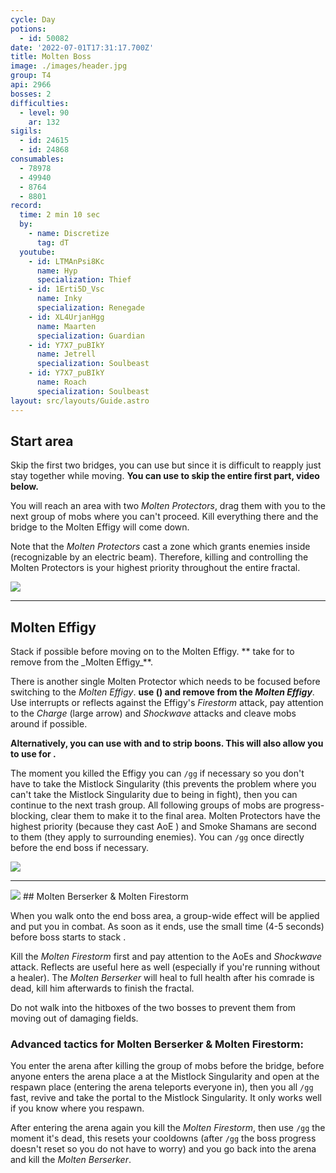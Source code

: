 ```yaml
---
cycle: Day
potions:
  - id: 50082
date: '2022-07-01T17:31:17.700Z'
title: Molten Boss
image: ./images/header.jpg
group: T4
api: 2966
bosses: 2
difficulties:
  - level: 90
    ar: 132
sigils:
  - id: 24615
  - id: 24868
consumables:
  - 78978
  - 49940
  - 8764
  - 8801
record:
  time: 2 min 10 sec
  by:
    - name: Discretize
      tag: dT
  youtube:
    - id: LTMAnPsi8Kc
      name: Hyp
      specialization: Thief
    - id: 1Erti5D_Vsc
      name: Inky
      specialization: Renegade
    - id: XL4UrjanHgg
      name: Maarten
      specialization: Guardian
    - id: Y7X7_puBIkY
      name: Jetrell
      specialization: Soulbeast
    - id: Y7X7_puBIkY
      name: Roach
      specialization: Soulbeast
layout: src/layouts/Guide.astro
---
```


## Start area <Item id="50082" disableText/>

<Grid>

<GridItem sm="8">

Skip the first two bridges, you can use <Effect name="Stealth"/> but since it is difficult to reapply just stay together while moving.
**You can use <Item id="78978"/> to skip the entire first part, video below.**

You will reach an area with two _Molten Protectors_, drag them with you to the next group of mobs where you can't proceed. Kill everything there and the bridge to the Molten Effigy will come down.

Note that the _Molten Protectors_ cast a zone which grants enemies inside <Effect name="Invulnerability"/> (recognizable by an electric beam). Therefore, killing and controlling the Molten Protectors is your highest priority throughout the entire fractal.

<Tabs>

<Tab specialization="Revenant">
<ProfessionVideo title="First skip" profession="Revenant" src="vn2UvjuDW1M"/>
</Tab>

<Tab specialization="Guardian">
<ProfessionVideo title="First skip" profession="Guardian" timestamp="364" src="Lz0bHmnSRbI"/>
</Tab>

<Tab specialization="Thief">
<ProfessionVideo title="First skip" profession="Thief" timestamp="172" src="Alpgs_GaZV0"/>
</Tab>
</Tabs>
</GridItem>

<GridItem sm="4">
<Image src={import("./images/start.jpg")} caption="The long way down" />
</GridItem>
</Grid>

---

## Molten Effigy <Item id="50082" disableText/>

<Grid>
<GridItem sm="7">
Stack <Boon name="Might" /> if possible before moving on to the Molten Effigy. **<Specialization name="Revenant"/> take <Skill name="Legendary Demon Stance"/> for <Skill name="Banish Enchantment"/> to remove <Boon name="Protection" /> from the _Molten Effigy_**.

There is another single Molten Protector which needs to be focused before switching to the _Molten Effigy_. **<Specialization name="Revenant"/> use <Skill name="Banish Enchantment"/> (<Skill name="Legendary Demon Stance" disableText/>) and remove <Boon name="Protection"/> from the _Molten Effigy_**. Use interrupts or reflects against the Effigy's _Firestorm_ attack, pay attention to the _Charge_ (large arrow) and _Shockwave_ attacks and cleave mobs around if possible.

**Alternatively, you can use <Item id="72872"/> with <Skill name="Surge of the Mists"/> and <Skill name="Forced Engagement"/> to strip boons. This will also allow you to use <Skill name="Inspiring Reinforcement"/> for <Boon name="Stability"/>.**

The moment you killed the Effigy you can `/gg` if necessary so you don't have to take the Mistlock Singularity (this prevents the problem where you can't take the Mistlock Singularity due to being in fight), then you can continue to the next trash group. All following groups of mobs are progress-blocking, clear them to make it to the final area. Molten Protectors have the highest priority (because they cast AoE <Effect name="Invulnerability"/>) and Smoke Shamans are second to them (they apply <Effect name="Stealth"/> to surrounding enemies). You can `/gg` once directly before the end boss if necessary.

</GridItem>
<GridItem sm="5">
<Image src={import("./images/molten_effigy.jpg")} caption="The Molten Effigy" />
</GridItem>
</Grid>

---

<Grid>
<GridItem sm="5">
<Image src={import("./images/endboss.jpg")} caption="Molten Berserker & Molten Firestorm" />
</GridItem>
<GridItem sm="7">
## Molten Berserker & Molten Firestorm <Item id="50082" disableText/>

When you walk onto the end boss area, a group-wide <Effect name="Agony"/> effect will be applied and put you in combat. As soon as it ends, use the small time (4-5 seconds) before boss starts to stack <Boon name="Might"/>.

Kill the _Molten Firestorm_ first and pay attention to the AoEs and _Shockwave_ attack. Reflects are useful here as well (especially if you're running without a healer). The _Molten Berserker_ will heal to full health after his comrade is dead, kill him afterwards to finish the fractal.

Do not walk into the hitboxes of the two bosses to prevent them from moving out of damaging fields.

</GridItem>
</Grid>

### Advanced tactics for Molten Berserker & Molten Firestorm:

You enter the arena after killing the group of mobs before the bridge, before anyone enters the arena place a <Item id="78978"/> at the Mistlock Singularity and open at the respawn place (entering the arena teleports everyone in), then you all `/gg` fast, revive and take the portal to the Mistlock Singularity. It only works well if you know where you respawn.

After entering the arena again you kill the _Molten Firestorm_, then use `/gg` the moment it's dead, this resets your cooldowns (after `/gg` the boss progress doesn't reset so you do not have to worry) and you go back into the arena and kill the _Molten Berserker_.
